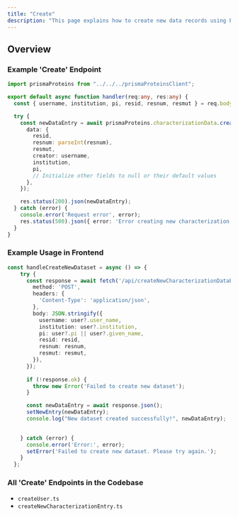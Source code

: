 ```yaml
---
title: "Create"
description: "This page explains how to create new data records using POST endpoints. Learn about the structure, usage patterns, and examples of create operations in the codebase. "
---
```


## Overview 

### Example 'Create' Endpoint

```typescript createNewCharacterizationDataEntry.ts
import prismaProteins from "../../../prismaProteinsClient";

export default async function handler(req:any, res:any) {
  const { username, institution, pi, resid, resnum, resmut } = req.body;

  try {
    const newDataEntry = await prismaProteins.characterizationData.create({
      data: {
        resid,
        resnum: parseInt(resnum),
        resmut,
        creator: username,
        institution,
        pi,
        // Initialize other fields to null or their default values
      },
    });

    res.status(200).json(newDataEntry);
  } catch (error) {
    console.error('Request error', error);
    res.status(500).json({ error: 'Error creating new characterization data entry' });
  }
}
```

### Example Usage in Frontend

```typescript index.tsx
const handleCreateNewDataset = async () => {
    try {
      const response = await fetch('/api/createNewCharacterizationDataEntry', {
        method: 'POST',
        headers: {
          'Content-Type': 'application/json',
        },
        body: JSON.stringify({
          username: user?.user_name, 
          institution: user?.institution, 
          pi: user?.pi || user?.given_name,
          resid: resid, 
          resnum: resnum, 
          resmut: resmut, 
        }),
      });
  
      if (!response.ok) {
        throw new Error('Failed to create new dataset');
      }

      const newDataEntry = await response.json();
      setNewEntry(newDataEntry);
      console.log("New dataset created successfully!", newDataEntry);

  
    } catch (error) {
      console.error('Error:', error);
      setError('Failed to create new dataset. Please try again.');
    }
  };
```

### All 'Create' Endpoints in the Codebase 

- `createUser.ts`
- `createNewCharacterizationEntry.ts`
